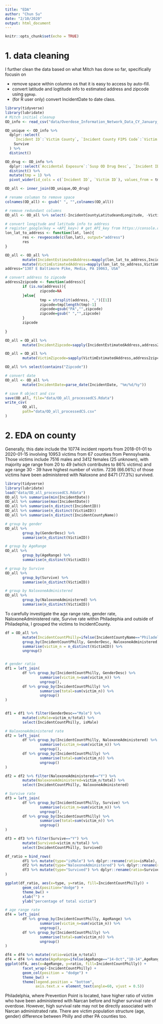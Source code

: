 ```yaml
---
title: "EDA"
author: "Chun Su"
date: "2/10/2020"
output: html_document
---
```


```r
knitr::opts_chunk$set(echo = TRUE)
```

# 1. data cleaning

I further clean the data based on what Mitch has done so far, specifically focusin on

 *  remove space within columns os that it is easy to access by auto-fill.  
 *  convert latitude and logtitude info to estimated address and zipcode using `ggmap`.  
 *  (for R user only) convert IncidentDate to date class.  

```r
library(tidyverse)
library(lubridate)
# Mitch initial cleanup
OD_info <- read_csv("data/Overdose_Information_Network_Data_CY_January_2018_-_Current_Monthly_County_State_Police.csv")

OD_unique <- OD_info %>%
  dplyr::select(
    `Incident ID`:`Victim County`, `Incident County FIPS Code`:`Victim County Latitude and Longitude`, `Naloxone Administered`, `Response Time Desc`,
    Survive
  ) %>%
  distinct()

OD_drug <- OD_info %>%
  dplyr::select(`Accidental Exposure`:`Susp OD Drug Desc`, `Incident ID`, `Victim ID`) %>%
  distinct() %>%
  mutate(tmp = 1) %>%
  pivot_wider(id_cols = c(`Incident ID`, `Victim ID`), values_from = tmp, values_fill = list(tmp = 0), names_from = `Susp OD Drug Desc`)

OD_all <- inner_join(OD_unique,OD_drug)

# rename columan to remove space
colnames(OD_all) <- gsub(" ", "",colnames(OD_all))

# remove redundant columns
OD_all <- OD_all %>% select(-IncidentCountyLatitudeandLongitude, -VictimCountyLatitudeandLongitude)

# convert longitude and latitude info to address
# register_google(key = <API_key>) # get API_key from https://console.cloud.google.com/apis/credentials 
lon_lat_to_address <- function(lat, lon){
        res <- revgeocode(c(lon,lat), output="address")
        res
}

OD_all <- OD_all %>% 
        mutate(IncidentEstimatedAddress=mapply(lon_lat_to_address,IncidentCountyLatitude, IncidentCountyLongitude)) %>% 
        mutate(VictimEstimatedAddress=mapply(lon_lat_to_address,VictimCountyLatitude, VictimCountyLongitude))
address="1307 E Baltimore Pike, Media, PA 19063, USA"

# convert address to zipcode
address2zipcode <- function(address){
        if (is.na(address)){
                zipcode=NA
        }else{
                tmp = strsplit(address, ",")[[1]]
                zipcode=tmp[length(tmp)-1]
                zipcode=gsub("PA","",zipcode)
                zipcode=gsub(" ","",zipcode)
        }
        zipcode
        
}

OD_all = OD_all %>% 
        mutate(IncidentZipcode=sapply(IncidentEstimatedAddress,address2zipcode))

OD_all = OD_all %>% 
        mutate(VictimZipcode=sapply(VictimEstimatedAddress,address2zipcode))

OD_all %>% select(contains("Zipcode"))

# convert date
OD_all <- OD_all %>% 
        mutate(IncidentDate=parse_date(IncidentDate, "%m/%d/%y"))

# save R object and csv
save(OD_all, file="data/OD_all_processedCS.Rdata")
write_csv(
        OD_all,
        path="data/OD_all_processedCS.csv"
)
```

# 2. EDA on county

Generally, this date include the 10774 incident reports from 2018-01-01 to 2020-01-15 involving 10953 victims from 67 counties from Pennsylvania. Those victims include 7516 males and 3412 females (25 unknown), with majority age range from 20 to 49 (which contributes to 86% victims) and age range 30 - 39 have highest number of victim. 7236 (66.06%) of those victims have been administered with Naloxone and 8471 (77.3%) survived.

```r
library(tidyverse)
library(lubridate)
load("data/OD_all_processedCS.Rdata")
OD_all %>% summarise(min(IncidentDate))
OD_all %>% summarise(max(IncidentDate))
OD_all %>% summarise(n_distinct(IncidentID))
OD_all %>% summarise(n_distinct(VictimID))
OD_all %>% summarise(n_distinct(IncidentCountyName))

# group by gender
OD_all %>% 
        group_by(GenderDesc) %>% 
        summarise(n_distinct(VictimID))

# group by AgeRange
OD_all %>% 
        group_by(AgeRange) %>% 
        summarise(n_distinct(VictimID))

# group by Survive
OD_all %>% 
        group_by(Survive) %>% 
        summarise(n_distinct(VictimID))

# group by NaloxoneAdministered
OD_all %>% 
        group_by(NaloxoneAdministered) %>% 
        summarise(n_distinct(VictimID))
```

To carefully investigate the age range rate, gender rate, NaloxoneAdministered rate, Survive rate within Philadephia and outside of Philadephia, I grouped the victims to IncidentCounty.

```r
df = OD_all %>% 
        mutate(IncidentCountPhilly=ifelse(IncidentCountyName=="Philadelphia", "Y","N")) %>% 
        group_by(IncidentCountPhilly, GenderDesc, NaloxoneAdministered, Survive, AgeRange) %>% 
        summarise(victim_n = n_distinct(VictimID)) %>% 
        ungroup()


# gender ratio
df1 = left_join(
        df %>% group_by(IncidentCountPhilly, GenderDesc) %>% 
                summarise(victim_n=sum(victim_n)) %>% 
                ungroup(),
        df %>% group_by(IncidentCountPhilly) %>% 
                summarise(total=sum(victim_n)) %>% 
                ungroup()
)
       

df1 = df1 %>% filter(GenderDesc=="Male") %>% 
        mutate(isMale=victim_n/total) %>% 
        select(IncidentCountPhilly, isMale)

# NaloxoneAdministered rate
df2 = left_join(
        df %>% group_by(IncidentCountPhilly, NaloxoneAdministered) %>% 
                summarise(victim_n=sum(victim_n)) %>% 
                ungroup(),
        df %>% group_by(IncidentCountPhilly) %>% 
                summarise(total=sum(victim_n)) %>% 
                ungroup()
)

df2 = df2 %>% filter(NaloxoneAdministered=="Y") %>% 
        mutate(NaloxoneAdministered=victim_n/total) %>% 
        select(IncidentCountPhilly, NaloxoneAdministered)

# Survive rate
df3 = left_join(
        df %>% group_by(IncidentCountPhilly, Survive) %>% 
                summarise(victim_n=sum(victim_n)) %>% 
                ungroup(),
        df %>% group_by(IncidentCountPhilly) %>% 
                summarise(total=sum(victim_n)) %>% 
                ungroup()
)

df3 = df3 %>% filter(Survive=="Y") %>% 
        mutate(Survived=victim_n/total) %>% 
        select(IncidentCountPhilly, Survived)

df_ratio = bind_rows(
        df1 %>% mutate(type="isMale") %>% dplyr::rename(ratio=isMale),
        df2 %>% mutate(type="NaloxoneAdministered") %>% dplyr::rename(ratio=NaloxoneAdministered),
        df3 %>% mutate(type="Survived") %>% dplyr::rename(ratio=Survived)
)

ggplot(df_ratio, aes(x=type, y=ratio, fill=IncidentCountPhilly)) +
        geom_col(position="dodge") +
        theme_bw() +
        xlab("") +
        ylab("percentage of total victim")

# age range rate
df4 = left_join(
        df %>% group_by(IncidentCountPhilly, AgeRange) %>% 
                summarise(victim_n=sum(victim_n)) %>% 
                ungroup(),
        df %>% group_by(IncidentCountPhilly) %>% 
                summarise(total=sum(victim_n)) %>% 
                ungroup()
)

df4 = df4 %>% mutate(ratio=victim_n/total)
df4 = df4 %>% mutate(AgeRange=ifelse(AgeRange=="14-Oct","10-14",AgeRange))
ggplot(df4, aes(x=AgeRange, y=ratio, fill=IncidentCountPhilly)) +
        facet_wrap(~IncidentCountPhilly) +
        geom_col(position = "dodge") + 
        theme_bw() +
        theme(legend.position = "bottom", 
              axis.text.x = element_text(angle=60, vjust = 0.5))
```


Philadelphia, where Prevention Point is located, have higher ratio of victim who have been administered with Narcan before and higher survival rate of overdose. However, high survival rate may not be directly associated with Narcan administrated rate. There are victim population structure (age, gender) difference between Philly and other PA counties too.

